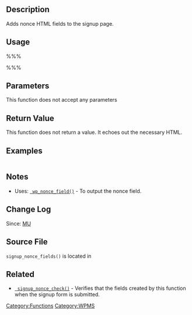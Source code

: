 {{Stub}}
== Description ==
Adds nonce HTML fields to the signup page.

== Usage ==
%%%<?php signup_nonce_fields(); ?>%%%
== Parameters ==
This function does not accept any parameters

== Return Value ==
This function does not return a value. It echoes out the necessary HTML.

== Examples ==
<pre></pre>

== Notes ==

* Uses: <tt>[[Function_Reference/wp_nonce_field | wp_nonce_field()]]</tt> - To output the nonce field.

== Change Log ==
Since: [[Version MU|MU]]

== Source File ==
<tt>signup_nonce_fields()</tt> is located in {{Trac|wp-includes/ms-functions.php}}

== Related ==

* <tt>[[Function_Reference/signup_nonce_check | signup_nonce_check()]]</tt> - Verifies that the fields created by this function when the signup form is submitted.

{{Nonces}}
{{Tag Footer}}

[[Category:Functions]]
[[Category:WPMS]]